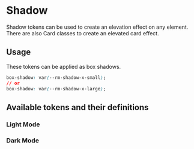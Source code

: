 
<Meta title="Tokens/Shadow" />

# Shadow

Shadow tokens can be used to create an elevation effect on any element. There are also <LinkTo kind="components-card--shadow">Card classes</LinkTo> to create an elevated card effect.

## Usage

These tokens can be applied as box shadows.

```css
box-shadow: var(--rm-shadow-x-small);
// or
box-shadow: var(--rm-shadow-x-large);
```

## Available tokens and their definitions

### Light Mode

<DesignTokenDocBlock categoryName="Shadows" viewType="card" />

### Dark Mode

<DesignTokenDocBlock categoryName="Dark Shadows" viewType="card" />
